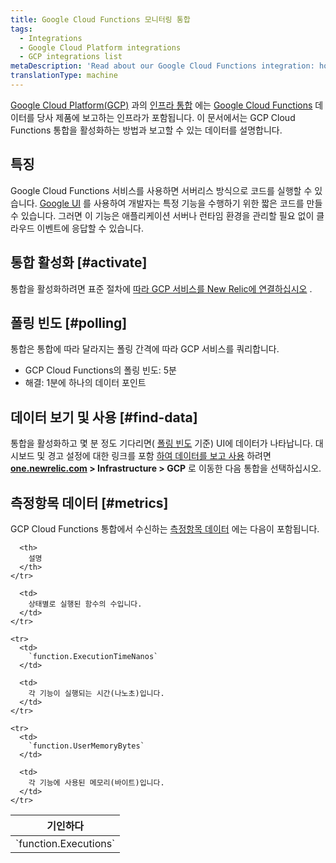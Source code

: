 ```yaml
---
title: Google Cloud Functions 모니터링 통합
tags:
  - Integrations
  - Google Cloud Platform integrations
  - GCP integrations list
metaDescription: 'Read about our Google Cloud Functions integration: how to activate it and what data it reports.'
translationType: machine
---
```


[Google Cloud Platform(GCP)](https://cloud.google.com/) 과의 [인프라 통합](/docs/infrastructure/integrations-getting-started/getting-started/introduction-infrastructure-integrations) 에는 [Google Cloud Functions](https://cloud.google.com/functions/) 데이터를 당사 제품에 보고하는 인프라가 포함됩니다. 이 문서에서는 GCP Cloud Functions 통합을 활성화하는 방법과 보고할 수 있는 데이터를 설명합니다.

## 특징

Google Cloud Functions 서비스를 사용하면 서버리스 방식으로 코드를 실행할 수 있습니다. [Google UI](https://cloud.google.com/functions/docs/quickstarts) 를 사용하여 개발자는 특정 기능을 수행하기 위한 짧은 코드를 만들 수 있습니다. 그러면 이 기능은 애플리케이션 서버나 런타임 환경을 관리할 필요 없이 클라우드 이벤트에 응답할 수 있습니다.

## 통합 활성화 [#activate]

통합을 활성화하려면 표준 절차에 [따라 GCP 서비스를 New Relic에 연결하십시오](/docs/connect-google-cloud-platform-services-infrastructure) .

## 폴링 빈도 [#polling]

통합은 통합에 따라 달라지는 폴링 간격에 따라 GCP 서비스를 쿼리합니다.

* GCP Cloud Functions의 폴링 빈도: 5분
* 해결: 1분에 하나의 데이터 포인트

## 데이터 보기 및 사용 [#find-data]

통합을 활성화하고 몇 분 정도 기다리면( [폴링 빈도](#polling) 기준) UI에 데이터가 나타납니다. 대시보드 및 경고 설정에 대한 링크를 포함 [하여 데이터를 보고 사용](/docs/infrastructure/integrations/find-use-infrastructure-integration-data) 하려면 **[one.newrelic.com](https://one.newrelic.com/all-capabilities) > Infrastructure > GCP** 로 이동한 다음 통합을 선택하십시오.

## 측정항목 데이터 [#metrics]

GCP Cloud Functions 통합에서 수신하는 [측정항목 데이터](/docs/infrastructure/integrations-getting-started/getting-started/introduction-infrastructure-integrations#data-types) 에는 다음이 포함됩니다.

<table>
  <thead>
    <tr>
      <th style={{ width: "300px" }}>
        기인하다
      </th>

      <th>
        설명
      </th>
    </tr>
  </thead>

  <tbody>
    <tr>
      <td>
        `function.Executions`
      </td>

      <td>
        상태별로 실행된 함수의 수입니다.
      </td>
    </tr>

    <tr>
      <td>
        `function.ExecutionTimeNanos`
      </td>

      <td>
        각 기능이 실행되는 시간(나노초)입니다.
      </td>
    </tr>

    <tr>
      <td>
        `function.UserMemoryBytes`
      </td>

      <td>
        각 기능에 사용된 메모리(바이트)입니다.
      </td>
    </tr>
  </tbody>
</table>